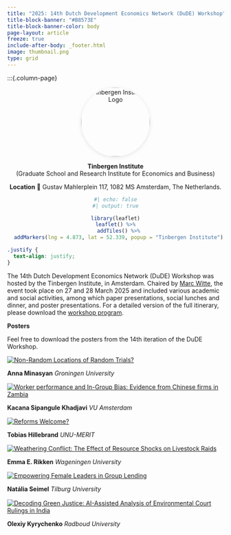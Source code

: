 ```yaml
---
title: "2025: 14th Dutch Development Economics Network (DuDE) Workshop"
title-block-banner: "#B8573E"
title-block-banner-color: body
page-layout: article
freeze: true
include-after-body: _footer.html
image: thumbnail.png
type: grid 
---
```


<!-- Side panel -->

:::{.column-page}

:::{.paper-side-column}

<center>

<div style="text-align: center;">
  <img 
    src="https://www.pngkit.com/png/detail/63-632326_times-tinbergen-institute-logo.png"
    alt="Tinbergen Institute Logo"
    style="
      width: 160px;
      height: 160px;
      border-radius: 50%;
      object-fit: contain;
      box-shadow: 0 2px 10px rgba(0,0,0,0.1);
    "
  />
</div>

**Tinbergen Institute**  
(Graduate School and Research Institute for Economics and Business)

**Location**
📍 Gustav Mahlerplein 117, 1082 MS Amsterdam, The Netherlands.

```r
#| echo: false
#| output: true

library(leaflet)
leaflet() %>%
  addTiles() %>%
  addMarkers(lng = 4.873, lat = 52.339, popup = "Tinbergen Institute")
```

</center>

:::

:::{.paper-main-column}

```css
.justify {
  text-align: justify;
}
```

:::{.justify}

The 14th Dutch Development Economics Network (DuDE) Workshop was hosted by the Tinbergen Institute, in Amsterdam. Chaired by [Marc Witte](https://www.marcwitte.com/), the event took place on 27 and 28 March 2025 and included various academic and social activities, among which paper presentations, social lunches and dinner, and poster presentations. For a detailed version of the full itinerary, please download the [workshop program](program.pdf). 

**Posters**

Feel free to download the posters from the 14th iteration of the DuDE Workshop.

::: {.grid} 

:::{.card}
[![Non-Random Locations of Random Trials?](posters/poster1-thumb.png){.img-thumbnail}](posters/poster1_anna.pdf)
<div style="margin-top: 0.5em; line-height: 1.3;">
  <strong>Anna Minasyan</strong>
  <em>Groningen University</em>
</div> 

:::

:::{.card}
[![Worker performance and In-Group Bias: Evidence from Chinese firms in Zambia](posters/poster2-thumb.png){.img-thumbnail}](posters/poster2_kacana.pdf)
<div style="margin-top: 0.5em; line-height: 1.3;">
  <strong>Kacana Sipangule Khadjavi</strong>
  <em>VU Amsterdam</em>
</div> 

:::

:::{.card}
[![Reforms Welcome?](posters/poster4-thumb.png){.img-thumbnail}](posters/poster4_tobias.pdf)
<div style="margin-top: 0.5em; line-height: 1.3;">
  <strong>Tobias Hillebrand</strong>
  <em>UNU-MERIT</em>
</div> 

:::

:::{.card}
[![Weathering Conflict: The Effect of Resource Shocks on Livestock Raids](posters/poster5-thumb.png){.img-thumbnail}](posters/poster5_rikken.pdf)
<div style="margin-top: 0.5em; line-height: 1.3;">
  <strong>Emma E. Rikken</strong>
  <em>Wageningen University</em>
</div> 

:::

:::{.card}
[![Empowering Female Leaders in Group Lending](posters/poster6-thumb.png){.img-thumbnail}](posters/poster6_seimel.pdf)
<div style="margin-top: 0.5em; line-height: 1.3;">
  <strong>Natália Seimel</strong>
  <em>Tilburg University</em>
</div> 

:::

:::{.card}
[![Decoding Green Justice: AI-Assisted Analysis of Environmental Court Rulings in India](posters/poster3-thumb.png){.img-thumbnail}](posters/poster3_kyrychenko.pdf)
<div style="margin-top: 0.5em; line-height: 1.3;">
  <strong>Olexiy Kyrychenko</strong>
  <em>Radboud University</em>
</div> 

:::

:::

:::
:::